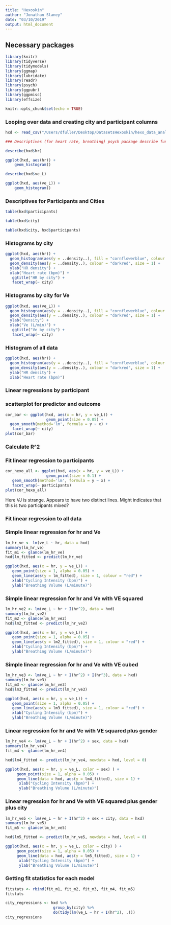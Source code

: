 ---
title: "Hexoskin"
author: "Jonathan Slaney"
date: "03/10/2019"
output: html_document
---

## Necessary packages

```{r}
library(knitr)
library(tidyverse)
library(tidymodels)
library(ggmap)
library(lubridate)
library(readr)
library(psych)
library(ggpubr)
library(ggpmisc)
library(effsize)
```

```{r setup, include=FALSE}
knitr::opts_chunk$set(echo = TRUE)
```

### Looping over data and creating city and participant columns

```{r}
hxd <- read_csv("/Users/dfuller/Desktop/DatasetsHexoskin/hexo_data_analysis.csv")

### Descriptives (for heart rate, breathing) psych package describe function
```

```{r}
describe(hxd$hr)

ggplot(hxd, aes(hr)) + 
    geom_histogram()
```

```{r}
describe(hxd$ve_L)

ggplot(hxd, aes(ve_L)) + 
    geom_histogram()
```

### Descriptives for Participants and Cities

```{r}
table(hxd$participants)

table(hxd$city)

table(hxd$city, hxd$participants)
```

### Histograms by city 

```{r}
ggplot(hxd, aes(hr)) +
  geom_histogram(aes(y = ..density..), fill = "cornflowerblue", colour = "black", size = 0.4) +
  geom_density(aes(y = ..density..), colour = "darkred", size = 1) + 
  ylab("HR density") + 
  xlab("Heart rate (bpm)") + 
   ggtitle("HR by city") + 
   facet_wrap(~ city)
```

### Histograms by city for Ve

```{r}
ggplot(hxd, aes(ve_L)) +
  geom_histogram(aes(y = ..density..), fill = "cornflowerblue", colour = "black", size = 0.4) +
  geom_density(aes(y = ..density..), colour = "darkred", size = 1) + 
  ylab("Density") + 
  xlab("Ve (L/min)") + 
   ggtitle("Ve by city") + 
   facet_wrap(~ city)
```

### Histogram of all data

```{r}
ggplot(hxd, aes(hr)) +
  geom_histogram(aes(y = ..density..), fill = "cornflowerblue", colour = "black", size = 0.4) +
  geom_density(aes(y = ..density..), colour = "darkred", size = 1) + 
  ylab("HR density") + 
  xlab("Heart rate (bpm)")
```

### Linear regressions by participant

### scatterplot for predictor and outcome

```{r}
cor_bar <- ggplot(hxd, aes(x = hr, y = ve_L)) + 
                  geom_point(size = 0.05) + 
  geom_smooth(method='lm', formula = y ~ x) + 
   facet_wrap(~ city)
plot(cor_bar)
```

### Calculate R^2

### Fit linear regression to participants

```{r}
cor_hexo_all <- ggplot(hxd, aes(x = hr, y = ve_L)) + 
                  geom_point(size = 0.1) + 
   geom_smooth(method='lm', formula = y ~ x) + 
   facet_wrap(~ participants)
plot(cor_hexo_all)
```

Here VJ is strange. Appears to have two distinct lines. Might indicates that this is two participants mixed? 

### Fit linear regression to all data

### Simple linear regression for hr and Ve

```{r}
lm_hr_ve <- lm(ve_L ~ hr, data = hxd)
summary(lm_hr_ve)
fit_m1 <- glance(lm_hr_ve)
hxd$lm_fitted <- predict(lm_hr_ve)

ggplot(hxd, aes(x = hr, y = ve_L)) + 
   geom_point(size = 1, alpha = 0.05) + 
   geom_line(aes(y = lm_fitted), size = 1, colour = "red") +
   xlab("Cycling Intensity (bpm)") + 
   ylab("Breathing Volume (L/minute)")
```

### Simple linear regression for hr and Ve with VE squared

```{r}
lm_hr_ve2 <- lm(ve_L ~ hr + I(hr^2), data = hxd)
summary(lm_hr_ve2)
fit_m2 <- glance(lm_hr_ve2)
hxd$lm2_fitted <- predict(lm_hr_ve2)

ggplot(hxd, aes(x = hr, y = ve_L)) + 
   geom_point(size = 1, alpha = 0.05) + 
   geom_line(aes(y = lm2_fitted), size = 1, colour = "red") +
   xlab("Cycling Intensity (bpm)") + 
   ylab("Breathing Volume (L/minute)")
```

### Simple linear regression for hr and Ve with VE cubed

```{r}
lm_hr_ve3 <- lm(ve_L ~ hr + I(hr^2) + I(hr^3), data = hxd)
summary(lm_hr_ve3)
fit_m3 <- glance(lm_hr_ve3)
hxd$lm3_fitted <- predict(lm_hr_ve3)

ggplot(hxd, aes(x = hr, y = ve_L)) + 
   geom_point(size = 1, alpha = 0.05) + 
   geom_line(aes(y = lm3_fitted), size = 1, colour = "red") +
   xlab("Cycling Intensity (bpm)") + 
   ylab("Breathing Volume (L/minute)")
```

### Linear regression for hr and Ve with VE squared plus gender

```{r}
lm_hr_ve4 <- lm(ve_L ~ hr + I(hr^2) + sex, data = hxd)
summary(lm_hr_ve4)
fit_m4 <- glance(lm_hr_ve4)

hxd$lm4_fitted <- predict(lm_hr_ve4, newdata = hxd, level = 0)

ggplot(hxd, aes(x = hr, y = ve_L, color = sex) ) +
     geom_point(size = 1, alpha = 0.05) + 
     geom_line(data = hxd, aes(y = lm4_fitted), size = 1) +
      xlab("Cycling Intensity (bpm)") + 
      ylab("Breathing Volume (L/minute)")
```

### Linear regression for hr and Ve with VE squared plus gender plus city 

```{r}
lm_hr_ve5 <- lm(ve_L ~ hr + I(hr^2) + sex + city, data = hxd)
summary(lm_hr_ve5)
fit_m5 <- glance(lm_hr_ve5)

hxd$lm5_fitted <- predict(lm_hr_ve5, newdata = hxd, level = 0)

ggplot(hxd, aes(x = hr, y = ve_L, color = city) ) +
     geom_point(size = 1, alpha = 0.05) + 
     geom_line(data = hxd, aes(y = lm5_fitted), size = 1) +
      xlab("Cycling Intensity (bpm)") + 
      ylab("Breathing Volume (L/minute)")
```

### Getting fit statistics for each model 

```{r}
fitstats <- rbind(fit_m1, fit_m2, fit_m3, fit_m4, fit_m5)
fitstats
```


```{r}
city_regressions <- hxd %>% 
                     group_by(city) %>% 
                     do(tidy(lm(ve_L ~ hr + I(hr^2), .)))
city_regressions
```

